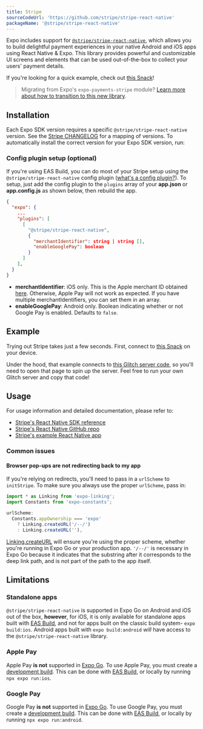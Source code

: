 ```yaml
---
title: Stripe
sourceCodeUrl: 'https://github.com/stripe/stripe-react-native'
packageName: '@stripe/stripe-react-native'
---
```



Expo includes support for [`@stripe/stripe-react-native`](https://github.com/stripe/stripe-react-native), which allows you to build delightful payment experiences in your native Android and iOS apps using React Native & Expo. This library provides powerful and customizable UI screens and elements that can be used out-of-the-box to collect your users' payment details.

If you're looking for a quick example, check out [this Snack](https://snack.expo.dev/@charliecruzan/stripe-react-native-example?platform=mydevice)!

> Migrating from Expo's `expo-payments-stripe` module? [Learn more about how to transition to this new library](https://github.com/expo/fyi/blob/master/payments-migration-guide.mdx#how-to-migrate-from-expo-payments-stripe-to-the-new-stripestripe-react-native-library).

<PlatformsSection android emulator ios simulator />

## Installation

Each Expo SDK version requires a specific `@stripe/stripe-react-native` version. See the [Stripe CHANGELOG](https://github.com/stripe/stripe-react-native/blob/master/CHANGELOG.mdx) for a mapping of versions. To automatically install the correct version for your Expo SDK version, run:

<APIInstallSection href="https://github.com/stripe/stripe-react-native" />

### Config plugin setup (optional)

If you're using EAS Build, you can do most of your Stripe setup using the `@stripe/stripe-react-native` config plugin ([what's a config plugin?](/guides/config-plugins.mdx)). To setup, just add the config plugin to the `plugins` array of your **app.json** or **app.config.js** as shown below, then rebuild the app.

```json
{
  "expo": {
    ...
    "plugins": [
      [
        "@stripe/stripe-react-native",
        {
          "merchantIdentifier": string | string [],
          "enableGooglePay": boolean
        }
      ]
    ],
  }
}
```

- **merchantIdentifier**: iOS only. This is the Apple merchant ID obtained [here](https://stripe.com/docs/apple-pay?platform=react-native). Otherwise, Apple Pay will not work as expected. If you have multiple merchantIdentifiers, you can set them in an array.
- **enableGooglePay**: Android only. Boolean indicating whether or not Google Pay is enabled. Defaults to `false`.

## Example

Trying out Stripe takes just a few seconds. First, connect to [this Snack](https://snack.expo.dev/@charliecruzan/stripe-react-native-example?platform=mydevice) on your device.

Under the hood, that example connects to [this Glitch server code](https://glitch.com/edit/#!/expo-stripe-server-example), so you'll need to open that page to spin up the server. Feel free to run your own Glitch server and copy that code!

## Usage

For usage information and detailed documentation, please refer to:

- [Stripe's React Native SDK reference](https://stripe.dev/stripe-react-native/api-reference/index.html)
- [Stripe's React Native GitHub repo](https://github.com/stripe/stripe-react-native)
- [Stripe's example React Native app](https://github.com/stripe/stripe-react-native/tree/master/example)

### Common issues

#### Browser pop-ups are not redirecting back to my app

If you're relying on redirects, you'll need to pass in a `urlScheme` to `initStripe`. To make sure you always use the proper `urlScheme`, pass in:

```js
import * as Linking from 'expo-linking';
import Constants from 'expo-constants';

urlScheme:
  Constants.appOwnership === 'expo'
    ? Linking.createURL('/--/')
    : Linking.createURL(''),
```

[Linking.createURL](/versions/latest/sdk/linking.mdx#linkingcreateurlpath-options) will ensure you're using the proper scheme, whether you're running in Expo Go or your production app. `'/--/'` is necessary in Expo Go because it indicates that the substring after it corresponds to the deep link path, and is not part of the path to the app itself.

## Limitations

### Standalone apps

`@stripe/stripe-react-native` is supported in Expo Go on Android and iOS out of the box, **however**, for iOS, it is only available for standalone apps built with [EAS Build][eas-build], and not for apps built on the classic build system- `expo build:ios`. Android apps built with `expo build:android` _will_ have access to the `@stripe/stripe-react-native` library.

### Apple Pay

Apple Pay **is not** supported in [Expo Go][expo-go]. To use Apple Pay, you must create a [development build][dev-build]. This can be done with [EAS Build][eas-build], or locally by running `npx expo run:ios`.

### Google Pay

Google Pay **is not** supported in [Expo Go][expo-go]. To use Google Pay, you must create a [development build][dev-build]. This can be done with [EAS Build][eas-build], or locally by running `npx expo run:android`.

[eas-build]: /build/introduction
[expo-go]: https://expo.dev/expo-go
[dev-build]: /development/getting-started.mdx#creating-and-installing-your-first-development-build
